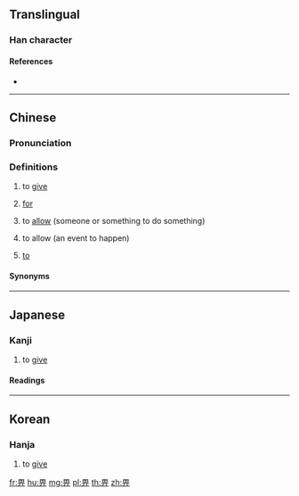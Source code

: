 {{also|異}}
==Translingual==

===Han character===
{{Han char|rn=102|rad=田|as=03|sn=8|four=60221|canj=WML|ids=⿱田丌}}

====References====
* {{Han ref|kx=0759.160|dkj=21748|dj=1169.170|hdz=42530.060|uh=7540}}

----

==Chinese==
{{zh-forms|alt=俾-colloquial Cantonese}}

===Pronunciation===
{{zh-pron
|m=bì
|c=bei2
|mc=y
|oc=y
|ma=
|cat=v,prep
}}

===Definitions===
{{zh-hanzi}}

# {{lb|zh|literary|or|Cantonese}} to [[give]]
# {{lb|zh|Cantonese}} [[for]]
#: {{zh-x|原先 係 畀 你 食 嘅。|It was originally '''for''' you to eat.|C}}
# {{lb|zh|Cantonese}} to [[allow]] (someone or something to do something)
# {{lb|zh|Cantonese}} to allow (an event to happen)
# {{lb|zh|Cantonese}} [[to]]
#: {{zh-x|講 畀 你 知|to tell you|C}}

<!--Usage notes describing 俾, 畀, and 被 would be appreciated-->

====Synonyms====
{{zh-dial|給}}

----

==Japanese==

===Kanji===
{{ja-kanji|grade=|rs=田03}}

# to [[give]]

====Readings====
{{ja-readings
|on=[[ひ]] (hi)
|kun=[[あたえるもの]] (ataerumono)
}}

----

==Korean==

===Hanja===
{{ko-hanja|hangeul=비|eumhun=|rv=bi|mr=pi|y=pi}}

# to [[give]]

[[fr:畀]]
[[hu:畀]]
[[mg:畀]]
[[pl:畀]]
[[th:畀]]
[[zh:畀]]